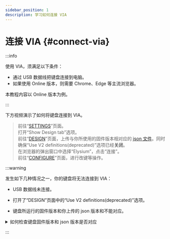 ```yaml
---
sidebar_position: 1
description: 学习如何连接 VIA
---
```



# 连接 VIA  {#connect-via}


<PlaygroundCardsRow />

:::info

使用 VIA，须满足以下条件：

* 通过 USB 数据线把键盘连接到电脑。
* 如果使用 Online 版本，则需要 Chrome、Edge 等主流浏览器。

本教程内容以 Online 版本为例。

:::

下方视频演示了如何将键盘连接到 VIA。

<ReactPlayer playing controls height="100%" muted={true} url={via_tuts_1} />

> <text className="quote-text"> <Icon icon="fa-solid fa-caret-right" /> 前往“[SETTINGS](https://usevia.app/settings)”页面。  
<Icon icon="fa-solid fa-caret-right" /> 打开“Show Design tab”选项。  
<Icon icon="fa-solid fa-caret-right" /> 前往“[DESIGN](https://usevia.app/design)”页面，上传与你所使用的固件版本相对应的 [<Icon icon="fa-solid fa-file-arrow-down" /> json 文件](/docs-elysium/downloads/firmware)。同时确保“Use V2 definitions(deprecated)”选项已经**关闭**。  
<Icon icon="fa-solid fa-caret-right" /> 在浏览器的弹出窗口中选择“Elysium”，点击“连接”。  
<Icon icon="fa-solid fa-caret-right" /> 前往“[CONFIGURE](https://usevia.app/)”页面，进行改键等操作。</text>

:::warning

发生如下几种情况之一，你的键盘将无法连接到 VIA：

* USB 数据线未连接。

* 打开了“DESIGN”页面中的“Use V2 definitions(deprecated)”选项。

* 键盘所运行的固件版本和你上传的 json 版本和不能对应。

<details>
  <summary> <Icon icon="fa-solid fa-file-circle-question" /> 如何检查键盘固件版本和 json 版本是否对应</summary>

打开任何一个可以提供输入的软件，如记事本、浏览器地址栏等，在键盘上按下组合键 <kbd>**fn**</kbd> + <kbd>**V**</kbd>，输入框中会出现一个数字或字母，代表固件版本**代号**。详见 [固件](/docs-elysium/downloads/firmware) 页面。

例如，代号为 0 意味着固件版本为 1.0.0， 那么其所对应的 json 版本也应为 1.0.0。

</details>

:::